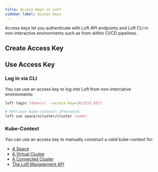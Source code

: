 ```yaml
---
title: Access Keys in Loft
sidebar_label: Access Keys
---
```




Access keys let you authenticate with Loft API endpoints and Loft CLI in non-interactive environments such as from within CI/CD pipelines.


## Create Access Key

<PartialAccessKeyCreateUI/>


## Use Access Key

### Log in via CLI
You can use an access key to log into Loft from non-intercative environments:
```bash
loft login [domain] --access-key=[ACCESS_KEY]

# Retrieve kube-contexts afterward:
loft use space/vcluster/cluster [name]
```

### Kube-Context
You can use an access key to manually construct a valid kube-context for:
- [A Space](./endpoints/cluster.mdx)
- [A Virtual Cluster](./endpoints/virtual-cluster.mdx)
- [A Connected Cluster](./endpoints/cluster.mdx)
- [The Loft Management API](./endpoints/management.mdx)

